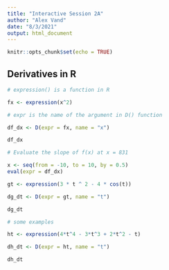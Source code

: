 ```yaml
---
title: "Interactive Session 2A"
author: "Alex Vand"
date: "8/3/2021"
output: html_document
---
```


```r
knitr::opts_chunk$set(echo = TRUE)
```

## Derivatives in R

```r
# expression() is a function in R

fx <- expression(x^2)

# expr is the name of the argument in D() function

df_dx <- D(expr = fx, name = "x")

df_dx

# Evaluate the slope of f(x) at x = 831

x <- seq(from = -10, to = 10, by = 0.5)
eval(expr = df_dx)
```
```r
gt <- expression(3 * t ^ 2 - 4 * cos(t))

dg_dt <- D(expr = gt, name = "t")

dg_dt
```
```r
# some examples

ht <- expression(4*t^4 - 3*t^3 + 2*t^2 - t)

dh_dt <- D(expr = ht, name = "t")

dh_dt
```



